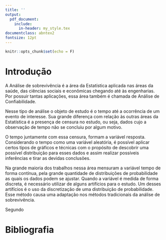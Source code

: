```yaml
---
title: ''
output:
  pdf_document:
    include:
      in-header: my_style.tex
documentclass: abntex2
fontsize: 12pt
---
```


```r
knitr::opts_chunk$set(echo = F)
```

# Introdução

A Análise de sobrevivência é a área da Estatística aplicada nas áreas da saúde, das ciências sociais e econômicas chegando até às engenharias. Por possuir tantas aplicações, essa área também é chamada de Análise de Confiabilidade.

Nesse tipo de análise o objeto de estudo é o tempo até a ocorrência de um evento de interesse. Sua grande diferença com relação às outras áreas da Estatística é a presença de censura no estudo, ou seja, dados cujo a observação de tempo não se concluiu por algum motivo.

O tempo juntamente com essa censura, formam a variável resposta. Considerando o tempo como uma variável aleatória, é possível aplicar certos tipos de gráficos e técnicas com o propósito de descobrir uma possível distribuição para esses dados e assim realizar possíveis inferências e tirar as devidas conclusões.

Na grande maioria dos trabalhos nessa área mensuram a variável tempo de forma contínua, pela grande quantidade de distribuições de probabilidade as quais os dados podem se ajustar. Quando a variável é medida de forma discreta, é necessário utilizar de alguns artifícios para o estudo. Um desses artifícios é o uso da discretização de uma distribuição de probabilidade. Esse método causa uma adaptação nos métodos tradicionais da análise de sobrevivência.

Segundo \cite{colosimo;2006}

# Bibliografia
\nocite{colosimo;2006}
\bibliography{../proposta_proj/referencias}